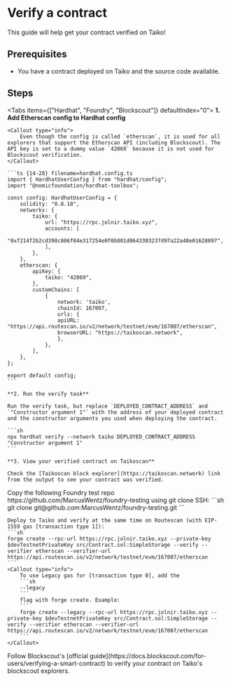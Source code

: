 
# Verify a contract

This guide will help get your contract verified on Taiko!

## Prerequisites

- You have a contract deployed on Taiko and the source code available.

## Steps

<Tabs items={["Hardhat", "Foundry", "Blockscout"]} defaultIndex="0">
  <Tab>
    **1. Add Etherscan config to Hardhat config**

    <Callout type="info">
        Even though the config is called `etherscan`, it is used for all explorers that support the Etherscan API (including Blockscout). The API key is set to a dummy value `42069` because it is not used for Blockscout verification.
    </Callout>

    ```ts {14-28} filename=hardhat.config.ts
    import { HardhatUserConfig } from "hardhat/config";
    import "@nomicfoundation/hardhat-toolbox";

    const config: HardhatUserConfig = {
        solidity: "0.8.18",
        networks: {
            taiko: {
                url: "https://rpc.jolnir.taiko.xyz",
                accounts: [
                    "0xf214f2b2cd398c806f84e317254e0f0b801d0643303237d97a22a48e01628897",
                ],
            },
        },
        etherscan: {
            apiKey: {
                taiko: "42069",
            },
            customChains: [
                {
                    network: 'taiko',
                    chainId: 167007,
                    urls: {
                    apiURL: "https://api.routescan.io/v2/network/testnet/evm/167007/etherscan",
                    browserURL: "https://taikoscan.network",
                    },
                },
            ],
        },
    };

    export default config;
    ```

    **2. Run the verify task**

    Run the verify task, but replace `DEPLOYED_CONTRACT_ADDRESS` and `"Constructor argument 1"` with the address of your deployed contract and the constructor arguments you used when deploying the contract.

    ```sh
    npx hardhat verify --network taiko DEPLOYED_CONTRACT_ADDRESS "Constructor argument 1"
    ```

    **3. View your verified contract on Taikoscan**

    Check the [Taikoscan block explorer](https://taikoscan.network) link from the output to see your contract was verified.

  </Tab>
  <Tab>
    Copy the following Foundry test repo https://github.com/MarcusWentz/foundry-testing using git clone SSH:
    ```sh
    git clone git@github.com:MarcusWentz/foundry-testing.git
    ```

    Deploy to Taiko and verify at the same time on Routescan (with EIP-1559 gas [transaction type 1]):
    ```sh
    forge create --rpc-url https://rpc.jolnir.taiko.xyz --private-key $devTestnetPrivateKey src/Contract.sol:SimpleStorage --verify --verifier etherscan --verifier-url https://api.routescan.io/v2/network/testnet/evm/167007/etherscan
    ```
    <Callout type="info">
        To use Legacy gas for [transaction type 0], add the
        ```sh
        --legacy
        ```
        flag with forge create. Example:
        ```
        forge create --legacy --rpc-url https://rpc.jolnir.taiko.xyz --private-key $devTestnetPrivateKey src/Contract.sol:SimpleStorage --verify --verifier etherscan --verifier-url https://api.routescan.io/v2/network/testnet/evm/167007/etherscan
        ```
    </Callout>

  </Tab>
  <Tab>
    Follow Blockscout's [official guide](https://docs.blockscout.com/for-users/verifying-a-smart-contract) to verify your contract on Taiko's blockscout explorers.
  </Tab>
</Tabs>
